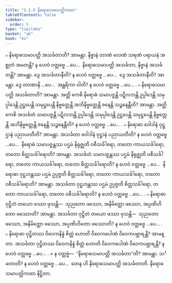 ```yaml
---
title: "2.1.5 နိရောဓသမာပတ္တိကထာ"
tableOfContents: false
sidebar:
  order: 5
type: "tipitaka"
basket: "ab"
book: "kv"
---
```



<DynamicBreadcrumb />

<Division number="457" book="kv" e="ch" v="32" p="245">

<Paragraph number="1572" book="kv">
๐ နိရောဓသမာပတ္တိ အသင်္ခတာတိ? အာမန္တာ. နိဗ္ဗာနံ တာဏံ လေဏံ သရဏံ ပရာယနံ အစ္စုတံ အမတန္တိ? န ဟေဝံ ဝတ္တဗ္ဗေ …ပေ…  နိရောဓသမာပတ္တိ အသင်္ခတာ, နိဗ္ဗာနံ အသင်္ခတန္တိ? အာမန္တာ. ဒွေ အသင်္ခတာနီတိ? န ဟေဝံ ဝတ္တဗ္ဗေ …ပေ…  ဒွေ အသင်္ခတာနီတိ? အာမန္တာ. ဒွေ တာဏာနိ …ပေ…  အန္တရိကာ ဝါတိ? န ဟေဝံ ဝတ္တဗ္ဗေ …ပေ… .
</Paragraph>

<Paragraph number="1573" book="kv">
๐ နိရောဓသမာပတ္တိ အသင်္ခတာတိ? အာမန္တာ. အတ္ထိ ကေစိ နိရောဓံ သမာပဇ္ဇန္တိ ပဋိလဘန္တိ ဥပ္ပါဒေန္တိ သမုပ္ပါဒေန္တိ ဥဋ္ဌပေန္တိ သမုဋ္ဌပေန္တိ နိဗ္ဗတ္တေန္တိ အဘိနိဗ္ဗတ္တေန္တိ ဇနေန္တိ သဉ္ဇနေန္တီတိ? အာမန္တာ. အတ္ထိ ကေစိ အသင်္ခတံ သမာပဇ္ဇန္တိ ပဋိလဘန္တိ ဥပ္ပါဒေန္တိ သမုပ္ပါဒေန္တိ ဥဋ္ဌပေန္တိ သမုဋ္ဌပေန္တိ နိဗ္ဗတ္တေန္တိ အဘိနိဗ္ဗတ္တေန္တိ ဇနေန္တိ သဉ္ဇနေန္တီတိ? န ဟေဝံ ဝတ္တဗ္ဗေ …ပေ… .
</Paragraph>

</Division>
<Division number="458" book="kv" e="ch" v="32" p="245">

<Paragraph number="1574" book="kv">
๐ နိရောဓာ ဝေါဒါနံ ဝုဋ္ဌာနံ ပညာယတီတိ? အာမန္တာ. အသင်္ခတာ ဝေါဒါနံ ဝုဋ္ဌာနံ ပညာယတီတိ? န ဟေဝံ ဝတ္တဗ္ဗေ …ပေ…  နိရောဓံ သမာပဇ္ဇန္တဿ ပဌမံ နိရုဇ္ဈတိ ဝစီသင်္ခါရော, တတော ကာယသင်္ခါရော, တတော စိတ္တသင်္ခါရောတိ? အာမန္တာ. အသင်္ခတံ သမာပဇ္ဇန္တဿ ပဌမံ နိရုဇ္ဈတိ ဝစီသင်္ခါရော, တတော ကာယသင်္ခါရော, တတော စိတ္တသင်္ခါရောတိ? န ဟေဝံ ဝတ္တဗ္ဗေ …ပေ…  နိရောဓာ ဝုဋ္ဌဟန္တဿ ပဌမံ ဥပ္ပဇ္ဇတိ စိတ္တသင်္ခါရော, တတော ကာယသင်္ခါရော, တတော ဝစီသင်္ခါရောတိ? အာမန္တာ. အသင်္ခတာ ဝုဋ္ဌဟန္တဿ ပဌမံ ဥပ္ပဇ္ဇတိ စိတ္တသင်္ခါရော, တတော ကာယသင်္ခါရော, တတော ဝစီသင်္ခါရောတိ? န ဟေဝံ ဝတ္တဗ္ဗေ …ပေ… .
</Paragraph>

<Paragraph number="1575" book="kv">
๐ နိရောဓာ ဝုဋ္ဌိတံ တယော ဖဿာ ဖုသန္တိ—  သုညတော ဖဿော, အနိမိတ္တော ဖဿော, အပ္ပဏိဟိတော ဖဿောတိ? အာမန္တာ. အသင်္ခတာ ဝုဋ္ဌိတံ တယော ဖဿာ ဖုသန္တိ—  သုညတော ဖဿော, အနိမိတ္တော ဖဿော, အပ္ပဏိဟိတော ဖဿောတိ? န ဟေဝံ ဝတ္တဗ္ဗေ …ပေ… .
</Paragraph>

<Paragraph number="1576" book="kv">
๐ နိရောဓာ ဝုဋ္ဌိတဿ ဝိဝေကနိန္နံ စိတ္တံ ဟောတိ ဝိဝေကပေါဏံ ဝိဝေကပဗ္ဘာရန္တိ? အာမန္တာ. အသင်္ခတာ ဝုဋ္ဌိတဿ ဝိဝေကနိန္နံ စိတ္တံ ဟောတိ ဝိဝေကပေါဏံ ဝိဝေကပဗ္ဘာရန္တိ? န ဟေဝံ ဝတ္တဗ္ဗေ …ပေ… .
</Paragraph>

</Division>
<Division number="459" book="kv" e="ch" v="32" p="246">

<Paragraph number="1577" book="kv">
× န ဝတ္တဗ္ဗံ—  “နိရောဓသမာပတ္တိ အသင်္ခတာ”တိ? အာမန္တာ. သင်္ခတာတိ? န ဟေဝံ ဝတ္တဗ္ဗေ …ပေ…  တေန ဟိ နိရောဓသမာပတ္တိ အသင်္ခတာတိ.

</Paragraph>
</Division>

<Paragraph number="1578" type="center" book="kv">
နိရောဓသမာပတ္တိကထာ နိဋ္ဌိတာ.
</Paragraph>